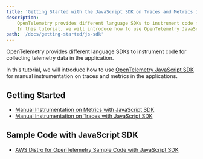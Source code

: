 ```yaml
---
title: 'Getting Started with the JavaScript SDK on Traces and Metrics Instrumentation'
description:
    OpenTelemetry provides different language SDKs to instrument code for collecting telemetry data in the application.
    In this tutorial, we will introduce how to use OpenTelemetry JavaScript SDK for traces and metrics instrumentation in the application...
path: '/docs/getting-started/js-sdk'
---
```



OpenTelemetry provides different language SDKs to instrument code for collecting telemetry data in the application.

In this tutorial, we will introduce how to use [OpenTelemetry JavaScript SDK](https://github.com/open-telemetry/opentelemetry-js) for manual instrumentation on traces and metrics in the applications.

<SectionSeparator />

## Getting Started

* [Manual Instrumentation on Metrics with JavaScript SDK](/docs/getting-started/js-sdk/metric-manual-instr)
* [Manual Instrumentation on Traces with JavaScript SDK](/docs/getting-started/js-sdk/trace-manual-instr)


## Sample Code with JavaScript SDK
* [AWS Distro for OpenTelemetry Sample Code with JavaScript SDK](https://github.com/aws-observability/aws-otel-community/tree/master/sample-apps/javascript-sample-app)

